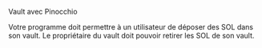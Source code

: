 
<ChallengeTitle>Vault avec Pinocchio</ChallengeTitle>

<RequirementList>
  <Requirement title="Challenge 1: Effectuer des dépôts">
    Votre programme doit permettre à un utilisateur de déposer des SOL dans son vault.
  </Requirement>

  <Requirement title="Challenge 2: Permettre un retrait">
    Le propriétaire du vault doit pouvoir retirer les SOL de son vault.
  </Requirement>
</RequirementList>
